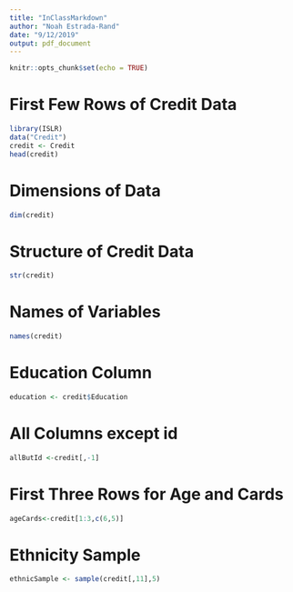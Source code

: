 ```yaml
---
title: "InClassMarkdown"
author: "Noah Estrada-Rand"
date: "9/12/2019"
output: pdf_document
---
```


```r
knitr::opts_chunk$set(echo = TRUE)
```


# First Few Rows of Credit Data
```r
library(ISLR)
data("Credit")
credit <- Credit
head(credit)
```

# Dimensions of Data
```r
dim(credit)
```
# Structure of Credit Data
```r
str(credit)
```
# Names of Variables 
```r
names(credit)
```
# Education Column
```r
education <- credit$Education
```
# All Columns except id
```r
allButId <-credit[,-1]
```
# First Three Rows for Age and Cards
```r
ageCards<-credit[1:3,c(6,5)]
```
# Ethnicity Sample
```r
ethnicSample <- sample(credit[,11],5)
```